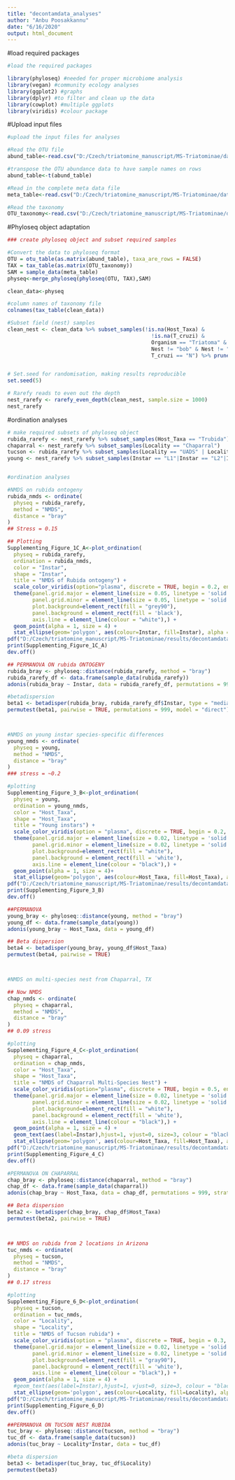 ```yaml
---
title: "decontamdata_analyses"
author: "Anbu Poosakkannu"
date: "6/16/2020"
output: html_document
---
```



#load required packages

```r
#load the required packages

library(phyloseq) #needed for proper microbiome analysis
library(vegan) #community ecology analyses
library(ggplot2) #graphs
library(dplyr) #to filter and clean up the data
library(cowplot) #multiple ggplots
library(viridis) #colour package

```

#Upload input files

```r
#upload the input files for analyses

#Read the OTU file
abund_table<-read.csv("D:/Czech/triatomine_manuscript/MS-Triatominae/data/data_joel_decontam/otu_decontam_abund.csv",row.names=1,check.names=FALSE)#change the path for your computer

#transpose the OTU abundance data to have sample names on rows
abund_table<-t(abund_table)

#Read in the complete meta data file
meta_table<-read.csv("D:/Czech/triatomine_manuscript/MS-Triatominae/data/data_joel_decontam/meta_decontam.csv",row.names=1,check.names=FALSE)#change the path for your computer

#Read the taxonomy
OTU_taxonomy<-read.csv("D:/Czech/triatomine_manuscript/MS-Triatominae/data/data_joel_decontam/otu_decontam_taxa.csv",row.names=1,check.names=FALSE)#change the path for your computer


```

#Phyloseq object adaptation

```r
### create phyloseq object and subset required samples

#Convert the data to phyloseq format
OTU = otu_table(as.matrix(abund_table), taxa_are_rows = FALSE)
TAX = tax_table(as.matrix(OTU_taxonomy))
SAM = sample_data(meta_table)
physeq<-merge_phyloseq(phyloseq(OTU, TAX),SAM)

clean_data<-physeq

#column names of taxonomy file
colnames(tax_table(clean_data))

#Subset field (nest) samples
clean_nest <- clean_data %>% subset_samples(!is.na(Host_Taxa) & 
                                              !is.na(T_cruzi) & 
                                              Organism == "Triatoma" & Nest != "houseIO" &
                                              Nest != "bob" & Nest != "LVH" & Origin == "field" &
                                              T_cruzi == "N") %>% prune_taxa(taxa_sums(.) > 0, .)


# Set.seed for randomisation, making results reproducible
set.seed(5)

# Rarefy reads to even out the depth
nest_rarefy <- rarefy_even_depth(clean_nest, sample.size = 1000)
nest_rarefy

```


#ordination analyses

```r
# make required subsets of phyloseq object 
rubida_rarefy <- nest_rarefy %>% subset_samples(Host_Taxa == "Trubida")
chaparral <- nest_rarefy %>% subset_samples(Locality == "Chaparral")
tucson <- rubida_rarefy %>% subset_samples(Locality == "UADS" | Locality == "LCNCA")
young <- nest_rarefy %>% subset_samples(Instar == "L1"|Instar == "L2"|Instar == "L3")


#ordination analyses

#NMDS on rubida ontogeny
rubida_nmds <- ordinate(
  physeq = rubida_rarefy, 
  method = "NMDS", 
  distance = "bray"
)
## Stress = 0.15

## Plotting
Supplementing_Figure_1C_A<-plot_ordination(
  physeq = rubida_rarefy,
  ordination = rubida_nmds,
  color = "Instar",
  shape = "Instar",
  title = "NMDS of Rubida ontogeny") + 
  scale_color_viridis(option="plasma", discrete = TRUE, begin = 0.2, end = 0.9, direction = -1) +
  theme(panel.grid.major = element_line(size = 0.05, linetype = 'solid', colour = "white"),
        panel.grid.minor = element_line(size = 0.05, linetype = 'solid', colour = "white"),
        plot.background=element_rect(fill = "grey90"),
        panel.background = element_rect(fill = 'black'),
        axis.line = element_line(colour = "white"),) +
  geom_point(alpha = 1, size = 4) +
  stat_ellipse(geom='polygon', aes(colour=Instar, fill=Instar), alpha = 0.1)
pdf("D:/Czech/triatomine_manuscript/MS-Triatominae/results/decontamdata_analyses/ordination_analyses/Supplementing_Figure_1C_A.pdf",width=8)#change the path for your computer
print(Supplementing_Figure_1C_A)
dev.off()

## PERMANOVA ON rubida ONTOGENY
rubida_bray <- phyloseq::distance(rubida_rarefy, method = "bray")
rubida_rarefy_df <- data.frame(sample_data(rubida_rarefy))
adonis(rubida_bray ~ Instar, data = rubida_rarefy_df, permutations = 999, strata = rubida_rarefy_df$Locality)

#betadispersion
beta1 <- betadisper(rubida_bray, rubida_rarefy_df$Instar, type = "median", bias.adjust = TRUE)
permutest(beta1, pairwise = TRUE, permutations = 999, model = "direct")



#NMDS on young instar species-specific differences
young_nmds <- ordinate(
  physeq = young, 
  method = "NMDS", 
  distance = "bray"
)
### stress = ~0.2

#plotting
Supplementing_Figure_3_B<-plot_ordination(
  physeq = young,
  ordination = young_nmds,
  color = "Host_Taxa",
  shape = "Host_Taxa",
  title = "Young instars") + 
  scale_color_viridis(option = "plasma", discrete = TRUE, begin = 0.2, end = 0.9)+
  theme(panel.grid.major = element_line(size = 0.02, linetype = 'solid', colour = "black"),
        panel.grid.minor = element_line(size = 0.02, linetype = 'solid', colour = "black"),
        plot.background=element_rect(fill = "white"),
        panel.background = element_rect(fill = 'white'),
        axis.line = element_line(colour = "black"),) +
  geom_point(alpha = 1, size = 4)+
  stat_ellipse(geom='polygon', aes(colour=Host_Taxa, fill=Host_Taxa), alpha = 0.1, level = 0.95)
pdf("D:/Czech/triatomine_manuscript/MS-Triatominae/results/decontamdata_analyses/ordination_analyses/Supplementing_Figure_3_B.pdf",width=8)#change the path for your computer
print(Supplementing_Figure_3_B)
dev.off()

##PERMANOVA
young_bray <- phyloseq::distance(young, method = "bray")
young_df <- data.frame(sample_data(young))
adonis(young_bray ~ Host_Taxa, data = young_df) 

## Beta dispersion
beta4 <- betadisper(young_bray, young_df$Host_Taxa)
permutest(beta4, pairwise = TRUE)



#NMDS on multi-species nest from Chaparral, TX

## Now NMDS
chap_nmds <- ordinate(
  physeq = chaparral, 
  method = "NMDS", 
  distance = "bray"
)
## 0.09 stress

#plotting
Supplementing_Figure_4_C<-plot_ordination(
  physeq = chaparral,
  ordination = chap_nmds,
  color = "Host_Taxa",
  shape = "Host_Taxa",
  title = "NMDS of Chaparral Multi-Species Nest") + 
  scale_color_viridis(option="plasma", discrete = TRUE, begin = 0.5, end = 0.8, direction = 1) +
  theme(panel.grid.major = element_line(size = 0.02, linetype = 'solid', colour = "black"),
        panel.grid.minor = element_line(size = 0.02, linetype = 'solid', colour = "black"),
        plot.background=element_rect(fill = "white"),
        panel.background = element_rect(fill = 'white'),
        axis.line = element_line(colour = "black"),) +
  geom_point(alpha = 1, size = 4) +
  geom_text(aes(label=Instar),hjust=1, vjust=0, size=3, colour = "black")+ 
  stat_ellipse(geom='polygon', aes(colour=Host_Taxa, fill=Host_Taxa), alpha = 0.1, level = 0.95)
pdf("D:/Czech/triatomine_manuscript/MS-Triatominae/results/decontamdata_analyses/ordination_analyses/Supplementing_Figure_4_C.pdf",width=8)#change the path for your computer
print(Supplementing_Figure_4_C)
dev.off()

#PERMANOVA ON CHAPARRAL
chap_bray <- phyloseq::distance(chaparral, method = "bray")
chap_df <- data.frame(sample_data(chaparral))
adonis(chap_bray ~ Host_Taxa, data = chap_df, permutations = 999, strata = chap_df$Instar) #27% of the variation is species level

## Beta dispersion
beta2 <- betadisper(chap_bray, chap_df$Host_Taxa)
permutest(beta2, pairwise = TRUE)



## NMDS on rubida from 2 locations in Arizona
tuc_nmds <- ordinate(
  physeq = tucson, 
  method = "NMDS", 
  distance = "bray"
)
## 0.17 stress

#plotting
Supplementing_Figure_6_D<-plot_ordination(
  physeq = tucson,
  ordination = tuc_nmds,
  color = "Locality",
  shape = "Locality",
  title = "NMDS of Tucson rubida") + 
  scale_color_viridis(option = "plasma", discrete = TRUE, begin = 0.3, end = 0.8)+
  theme(panel.grid.major = element_line(size = 0.02, linetype = 'solid', colour = "black"),
        panel.grid.minor = element_line(size = 0.02, linetype = 'solid', colour = "black"),
        plot.background=element_rect(fill = "gray90"),
        panel.background = element_rect(fill = 'white'),
        axis.line = element_line(colour = "black"),) +
  geom_point(alpha = 1, size = 4) +
  #geom_text(aes(label=Instar),hjust=1, vjust=0, size=3, colour = "black")+ 
  stat_ellipse(geom='polygon', aes(colour=Locality, fill=Locality), alpha = 0.1, level = 0.95)
pdf("D:/Czech/triatomine_manuscript/MS-Triatominae/results/decontamdata_analyses/ordination_analyses/Supplementing_Figure_6_D.pdf",width=8)#change the path for your computer
print(Supplementing_Figure_6_D)
dev.off()

##PERMANOVA ON TUCSON NEST RUBIDA
tuc_bray <- phyloseq::distance(tucson, method = "bray")
tuc_df <- data.frame(sample_data(tucson))
adonis(tuc_bray ~ Locality*Instar, data = tuc_df)

#beta dispersion
beta3 <- betadisper(tuc_bray, tuc_df$Locality)
permutest(beta3)


```


